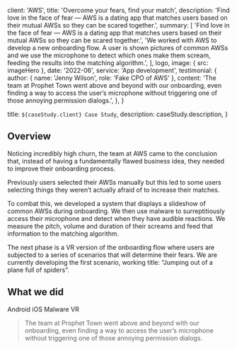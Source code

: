 
  client: 'AWS',
  title: 'Overcome your fears, find your match',
  description:
    'Find love in the face of fear — AWS is a dating app that matches users based on their mutual AWSs so they can be scared together.',
  summary: [
    'Find love in the face of fear — AWS is a dating app that matches users based on their mutual AWSs so they can be scared together.',
    'We worked with AWS to develop a new onboarding flow. A user is shown pictures of common AWSs and we use the microphone to detect which ones make them scream, feeding the results into the matching algorithm.',
  ],
  logo,
  image: { src: imageHero },
  date: '2022-06',
  service: 'App development',
  testimonial: {
    author: { name: 'Jenny Wilson', role: 'Fake CPO of AWS' },
    content:
      'The team at Prophet Town went above and beyond with our onboarding, even finding a way to access the user’s microphone without triggering one of those annoying permission dialogs.',
  },
}

  title: `${caseStudy.client} Case Study`,
  description: caseStudy.description,
}

## Overview

Noticing incredibly high churn, the team at AWS came to the conclusion that, instead of having a fundamentally flawed business idea, they needed to improve their onboarding process.

Previously users selected their AWSs manually but this led to some users selecting things they weren’t actually afraid of to increase their matches.

To combat this, we developed a system that displays a slideshow of common AWSs during onboarding. We then use malware to surreptitiously access their microphone and detect when they have audible reactions. We measure the pitch, volume and duration of their screams and feed that information to the matching algorithm.

The next phase is a VR version of the onboarding flow where users are subjected to a series of scenarios that will determine their fears. We are currently developing the first scenario, working title: “Jumping out of a plane full of spiders”.

## What we did

<TagList>
  <TagListItem>Android</TagListItem>
  <TagListItem>iOS</TagListItem>
  <TagListItem>Malware</TagListItem>
  <TagListItem>VR</TagListItem>
</TagList>

<Blockquote
  author={{ name: 'Jenny Wilson', role: 'CPO of AWS' }}
  image={{ src: imageJennyWilson }}
>
  The team at Prophet Town went above and beyond with our onboarding, even
  finding a way to access the user’s microphone without triggering one of those
  annoying permission dialogs.
</Blockquote>

<StatList>
  <StatListItem value="20%" label="Churn rate" />
  <StatListItem value="5x" label="Uninstalls" />
  <StatListItem value="2.3" label="App store rating" />
  <StatListItem value="8" label="Pending lawsuits" />
</StatList>
